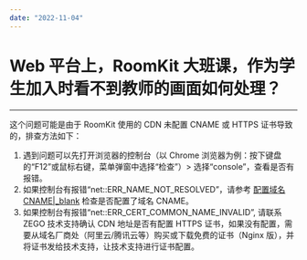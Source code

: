 ```yaml
---
date: "2022-11-04"
---
```

# Web 平台上，RoomKit 大班课，作为学生加入时看不到教师的画面如何处理？
---

这个问题可能是由于 RoomKit 使用的 CDN 未配置 CNAME 或 HTTPS 证书导致的，排查方法如下：

1. 遇到问题可以先打开浏览器的控制台（以 Chrome 浏览器为例：按下键盘的“F12”或鼠标右键，菜单弹窗中选择“检查”）> 选择“console”，查看是否有报错。
2. 如果控制台有报错“net::ERR_NAME_NOT_RESOLVED”，请参考 [配置域名 CNAME\|_blank](/article/12156) 检查是否配置了域名 CNAME。
3. 如果控制台有报错“net::ERR_CERT_COMMON_NAME_INVALID”, 请联系 ZEGO 技术支持确认 CDN 地址是否有配置 HTTPS 证书，如果没有配置，需要从域名厂商处（阿里云/腾讯云等）购买或下载免费的证书（Nginx 版），并将证书发给技术支持，让技术支持进行证书配置。
